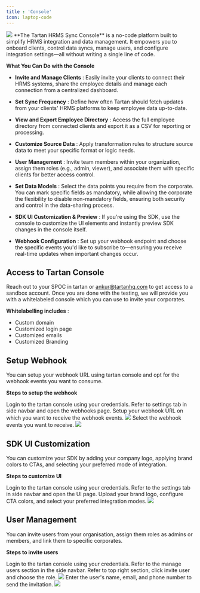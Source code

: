 ```yaml
---
title : 'Console'
icon: laptop-code
---
```



<Frame> <img src="/images/login.png"/> </Frame>
**The Tartan HRMS Sync Console** is a no-code platform built to simplify HRMS integration and data management. It empowers you to onboard clients, control data syncs, manage users, and configure integration settings—all without writing a single line of code.

**What You Can Do with the Console**

- **Invite and Manage Clients** : Easily invite your clients to connect their HRMS systems, share the employee details and manage each connection from a centralized dashboard.

- **Set Sync Frequency** : Define how often Tartan should fetch updates from your clients' HRMS platforms to keep employee data up-to-date.

- **View and Export Employee Directory** : Access the full employee directory from connected clients and export it as a CSV for reporting or processing.

- **Customize Source Data** : Apply transformation rules to structure source data to meet your specific format or logic needs.

- **User Management** : Invite team members within your organization, assign them roles (e.g., admin, viewer), and associate them with specific clients for better access control.

- **Set Data Models** : Select the data points you require from the corporate. You can mark specific fields as mandatory, while allowing the corporate the flexibility to disable non-mandatory fields, ensuring both security and control in the data-sharing process.

- **SDK UI Customization & Preview** : If you're using the SDK, use the console to customize the UI elements and instantly preview SDK changes in the console itself.

- **Webhook Configuration** : Set up your webhook endpoint and choose the specific events you'd like to subscribe to—ensuring you receive real-time updates when important changes occur.


## Access to Tartan Console
Reach out to your SPOC in tartan or [ankur@tartanhq.com](mailto:ankur@tartanhq.com) to get access to a sandbox account.
Once you are done with the testing, we will provide you with a whitelabeled console which you can use to invite your corporates.

**Whitelabelling includes** :
- Custom domain 
- Customized login page
- Customized emails
- Customized Branding


## Setup Webhook 
You can setup your webhook URL using tartan console and opt for the webhook events you want to consume.

**Steps to setup the webhook**

<Steps> 
  <Step title="Login to tartan console">
    Login to the tartan console using your credentials.
  </Step>
<Step title="Open settings">
    Refer to settings tab in side navbar and open the webhooks page.
  </Step>
  <Step title="Setup webhook URL">
   Setup your webhook URL on which you want to receive the webhook events.
   <Frame> <img src="/images/webhook.png"/> </Frame>
  </Step>
  <Step title="Setup webhook events">
   Select the webhook events you want to receive.
  <Frame> <img src="/images/webhook-events.png"/> </Frame>
  </Step>
</Steps> 

## SDK UI Customization
You can customize your SDK by adding your company logo, applying brand colors to CTAs, and selecting your preferred mode of integration.

**Steps to customize UI**

<Steps> 
  <Step title="Login to tartan console">
    Login to the tartan console using your credentials.
  </Step>
<Step title="Open settings">
    Refer to the settings tab in side navbar and open the UI page.
  </Step>
  <Step title="Setup logo and CTA color">
  Upload your brand logo, configure CTA colors, and select your preferred integration modes.
  <Frame> <img src="/images/ui-customize.png"/> </Frame>
  </Step>

</Steps> 

## User Management
You can invite users from your organisation, assign them roles as admins or members, and link them to specific corporates.

**Steps to invite users**

<Steps> 
  <Step title="Login to tartan console">
    Login to the tartan console using your credentials.
  </Step>
<Step title="Click Manage Users">
    Refer to the manage users section in the side navbar.
  </Step>
  <Step title="Select Role">
   Refer to top right section, click invite user and choose the role.
  <Frame> <img src="/images/user-management.png"/> </Frame>
  </Step>
<Step title="Invite User">
   Enter the user's name, email, and phone number to send the invitation.
  <Frame> <img src="/images/invite-user.png"/> </Frame>
  </Step>
</Steps> 

